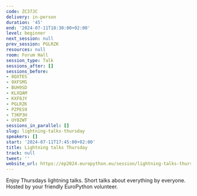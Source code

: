 ```yaml
---
code: ZC37JC
delivery: in-person
duration: '45'
end: '2024-07-11T18:30:00+02:00'
level: beginner
next_session: null
prev_session: PGLRZK
resources: null
room: Forum Hall
session_type: Talk
sessions_after: []
sessions_before:
- 8QXTES
- 9XFSMS
- BUH9SD
- KLXQAM
- KXF8JY
- PGLRZK
- PZPES9
- T3KP3H
- UY8ZWT
sessions_in_parallel: []
slug: lightning-talks-thursday
speakers: []
start: '2024-07-11T17:45:00+02:00'
title: Lightning talks Thursday
track: null
tweet: ''
website_url: https://ep2024.europython.eu/session/lightning-talks-thursday
---
```


Enjoy Thursdays lightning talks. Short talks about everything by everyone. Hosted by your friendly EuroPython volunteer.

